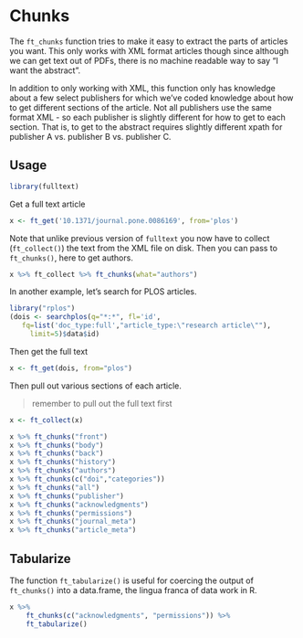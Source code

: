 # Chunks {#chunks}

The `ft_chunks` function tries to make it easy to extract the parts of articles you want. This only works with XML format articles though since although we can get text out of PDFs, there is no machine readable way to say "I want the abstract".  

In addition to only working with XML, this function only has knowledge about a few select publishers for which we've coded knowledge about how to get different sections of the article. Not all publishers use the same format XML - so each publisher is slightly different for how to get to each section. That is, to get to the abstract requires slightly different xpath for publisher A vs. publisher B vs. publisher C. 

## Usage {#chunks-usage}


```r
library(fulltext)
```

Get a full text article

```r
x <- ft_get('10.1371/journal.pone.0086169', from='plos')
```

Note that unlike previous version of `fulltext` you now have to collect (`ft_collect()`) the text from the XML file on disk.
Then you can pass to `ft_chunks()`, here to get authors.

```r
x %>% ft_collect %>% ft_chunks(what="authors")
```

In another example, let's search for PLOS articles. 

```r
library("rplos")
(dois <- searchplos(q="*:*", fl='id',
   fq=list('doc_type:full',"article_type:\"research article\""),
     limit=5)$data$id)
```

Then get the full text

```r
x <- ft_get(dois, from="plos")
```

Then pull out various sections of each article.

> remember to pull out the full text first 

```r
x <- ft_collect(x)
```

```r
x %>% ft_chunks("front")
x %>% ft_chunks("body")
x %>% ft_chunks("back")
x %>% ft_chunks("history")
x %>% ft_chunks("authors")
x %>% ft_chunks(c("doi","categories"))
x %>% ft_chunks("all")
x %>% ft_chunks("publisher")
x %>% ft_chunks("acknowledgments")
x %>% ft_chunks("permissions")
x %>% ft_chunks("journal_meta")
x %>% ft_chunks("article_meta")
```

## Tabularize {#chunks-tabularize}

The function `ft_tabularize()` is useful for coercing the output of `ft_chunks()` into a data.frame, 
the lingua franca of data work in R.

```r
x %>% 
    ft_chunks(c("acknowledgments", "permissions")) %>% 
    ft_tabularize()
```
